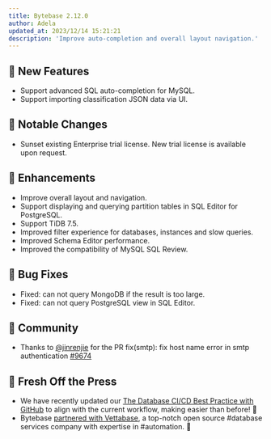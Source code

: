 ```yaml
---
title: Bytebase 2.12.0
author: Adela
updated_at: 2023/12/14 15:21:21
description: 'Improve auto-completion and overall layout navigation.'
---
```



## 🚀 New Features

- Support advanced SQL auto-completion for MySQL.
- Support importing classification JSON data via UI.

## 🔔 Notable Changes

- Sunset existing Enterprise trial license. New trial license is available upon request.

## 🎄 Enhancements

- Improve overall layout and navigation.
- Support displaying and querying partition tables in SQL Editor for PostgreSQL.
- Support TiDB 7.5.
- Improved filter experience for databases, instances and slow queries.
- Improved Schema Editor performance.
- Improved the compatibility of MySQL SQL Review.

## 🐞 Bug Fixes

- Fixed: can not query MongoDB if the result is too large.
- Fixed: can not query PostgreSQL view in SQL Editor.

## 🎠 Community

- Thanks to [@jinrenjie](https://github.com/jinrenjie) for the PR fix(smtp): fix host name error in smtp authentication [#9674](https://github.com/bytebase/bytebase/pull/9674)

## 📰 Fresh Off the Press

- We have recently updated our [The Database CI/CD Best Practice with GitHub](/tutorials/gitops-github-workflow) to align with the current workflow, making easier than before! 🎉
- Bytebase [partnered with Vettabase](https://www.bytebase.com/blog/bytebase-vettabase/), a top-notch open source #database services company with expertise in #automation. 🤝

<InstallUpgrade />
